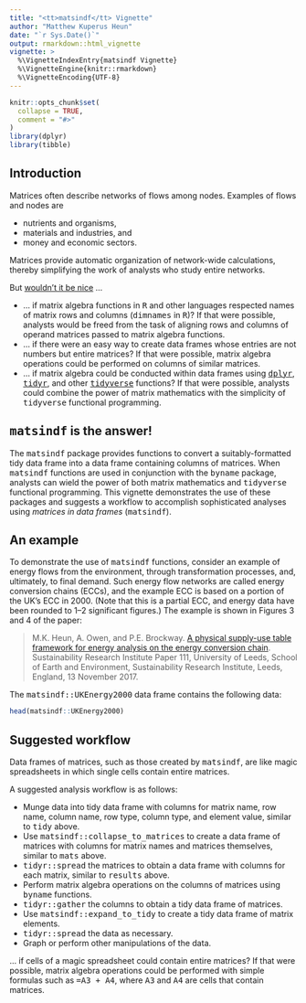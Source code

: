 ```yaml
---
title: "<tt>matsindf</tt> Vignette"
author: "Matthew Kuperus Heun"
date: "`r Sys.Date()`"
output: rmarkdown::html_vignette
vignette: >
  %\VignetteIndexEntry{matsindf Vignette}
  %\VignetteEngine{knitr::rmarkdown}
  %\VignetteEncoding{UTF-8}
---
```


```r
knitr::opts_chunk$set(
  collapse = TRUE,
  comment = "#>"
)
library(dplyr)
library(tibble)
```


## Introduction

Matrices often describe networks of flows among nodes. 
Examples of flows and nodes are

* nutrients and organisms,
* materials and industries, and
* money and economic sectors.

Matrices provide automatic organization of network-wide calculations,
thereby simplifying the work of analysts who study entire networks.

But [wouldn't it be nice](https://en.wikipedia.org/wiki/Wouldn%27t_It_Be_Nice) ...

* ... if matrix algebra functions in <tt>R</tt> and other languages
respected names 
of matrix rows and columns (<tt>dimnames</tt> in <tt>R</tt>)?
If that were possible,
analysts would be freed from the task of aligning rows and columns of 
operand matrices passed to matrix algebra functions.
* ... if there were an easy way to create data frames
whose entries are not numbers but entire matrices?
If that were possible, 
matrix algebra operations could be performed on columns
of similar matrices.
* ... if matrix algebra could be conducted within data frames using 
[<tt>dplyr</tt>](http://dplyr.tidyverse.org),
[<tt>tidyr</tt>](http://tidyr.tidyverse.org), 
and other
[<tt>tidyverse</tt>](http://www.tidyverse.org)
functions?
If that were possible, 
analysts could combine the power of matrix mathematics
with the simplicity of <tt>tidyverse</tt>
functional programming.


## <tt>matsindf</tt> is the answer!

The <tt>matsindf</tt> package provides functions to convert 
a suitably-formatted tidy data frame into a data frame containing columns of matrices.
When <tt>matsindf</tt> functions are used 
in conjunction with the <tt>byname</tt> package, 
analysts can wield the power of both matrix mathematics
and <tt>tidyverse</tt> functional programming.
This vignette demonstrates the use of these packages
and suggests a workflow to accomplish
sophisticated analyses using *matrices in data frames* (<tt>matsindf</tt>).


## An example

To demonstrate the use of <tt>matsindf</tt> functions,
consider an example of energy flows from the environment,
through transformation processes, and, ultimately,
to final demand.
Such energy flow networks are called energy conversion chains (ECCs), and
the example ECC is based on a portion of the UK's ECC in 2000.
(Note that this is a partial ECC, and 
energy data have been rounded to 1--2 significant figures.)
The example is shown in Figures 3 and 4 of the paper:

> M.K. Heun, A. Owen, and P.E. Brockway.
> [A physical supply-use table framework for energy analysis 
> on the energy conversion 
> chain](http://www.see.leeds.ac.uk/fileadmin/Documents/research/sri/workingpapers/sri-wp111.pdf).
> Sustainability Research Institute Paper 111,
> University of Leeds, School of Earth and Environment,
> Sustainability Research Institute,
> Leeds, England,
> 13 November 2017.

The <tt>matsindf::UKEnergy2000</tt> data frame contains the following data:

```r
head(matsindf::UKEnergy2000)
```



## Suggested workflow






Data frames of matrices, 
such as those created by <tt>matsindf</tt>,
are like magic spreadsheets 
in which single cells contain entire matrices.



A suggested analysis workflow is as follows:

* Munge data into tidy data frame with columns for matrix name, 
row name, column name, row type, column type, and element value,
similar to <tt>tidy</tt> above.
* Use <tt>matsindf::collapse_to_matrices</tt>
to create a data frame of matrices with columns for matrix names and 
matrices themselves,
similar to <tt>mats</tt> above.
* <tt>tidyr::spread</tt> the matrices to obtain a data frame with columns for each matrix,
similar to <tt>results</tt> above.
* Perform matrix algebra operations on the columns of matrices
using <tt>byname</tt> functions.
* <tt>tidyr::gather</tt> the columns to obtain a tidy data frame of matrices.
* Use <tt>matsindf::expand_to_tidy</tt> to create a tidy data frame of matrix elements.
* <tt>tidyr::spread</tt> the data as necessary.
* Graph or perform other manipulations of the data.





... if cells of a magic spreadsheet could contain entire matrices?
If that were possible, 
matrix algebra operations could be performed with simple formulas
such as <tt>=A3 + A4</tt>,
where <tt>A3</tt> and <tt>A4</tt> are cells that contain matrices.

